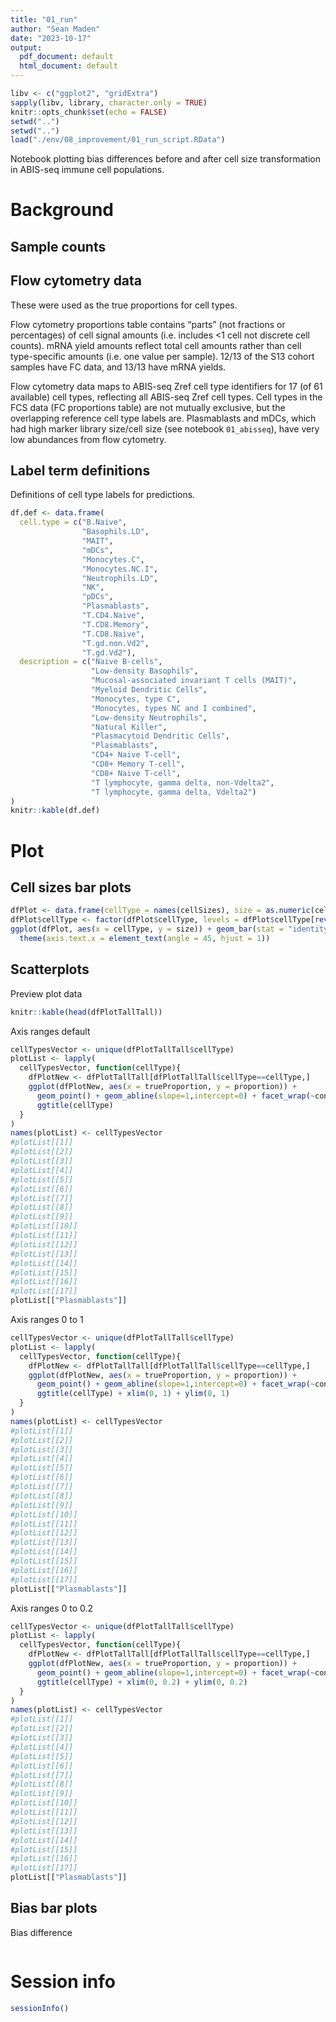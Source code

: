 ```yaml
---
title: "01_run"
author: "Sean Maden"
date: "2023-10-17"
output:
  pdf_document: default
  html_document: default
---
```


```r
libv <- c("ggplot2", "gridExtra")
sapply(libv, library, character.only = TRUE)
knitr::opts_chunk$set(echo = FALSE)
setwd("..")
setwd("..")
load("./env/08_improvement/01_run_script.RData")
```

Notebook plotting bias differences before and after cell size transformation in 
ABIS-seq immune cell populations.

# Background

## Sample counts



## Flow cytometry data

These were used as the true proportions for cell types.

Flow cytometry proportions table contains "parts" (not fractions or percentages) 
of cell signal amounts (i.e. includes <1 cell not discrete cell counts). mRNA 
yield amounts reflect total cell amounts rather than cell type-specific amounts 
(i.e. one value per sample). 12/13 of the S13 cohort samples have FC data, and 
13/13 have mRNA yields.

Flow cytometry data maps to ABIS-seq Zref cell type identifiers for 17 (of 61 
available) cell types, reflecting all ABIS-seq Zref cell types. Cell types in 
the FCS data (FC proportions table) are not mutually exclusive, but the 
overlapping reference cell type labels are. Plasmablasts and mDCs, which had 
high marker library size/cell size (see notebook `01_abisseq`), have very low 
abundances from flow cytometry.

## Label term definitions

Definitions of cell type labels for predictions.

```r
df.def <- data.frame(
  cell.type = c("B.Naive",
                "Basophils.LD",
                "MAIT",
                "mDCs",
                "Monocytes.C",
                "Monocytes.NC.I",
                "Neutrophils.LD",
                "NK",
                "pDCs",
                "Plasmablasts",
                "T.CD4.Naive",
                "T.CD8.Memory",
                "T.CD8.Naive",
                "T.gd.non.Vd2",
                "T.gd.Vd2"),
  description = c("Naive B-cells",
                  "Low-density Basophils",
                  "Mucosal-associated invariant T cells (MAIT)",
                  "Myeloid Dendritic Cells",
                  "Monocytes, type C",
                  "Monocytes, types NC and I combined",
                  "Low-density Neutrophils",
                  "Natural Killer",
                  "Plasmacytoid Dendritic Cells",
                  "Plasmablasts",
                  "CD4+ Naive T-cell",
                  "CD8+ Memory T-cell",
                  "CD8+ Naive T-cell",
                  "T lymphocyte, gamma delta, non-Vdelta2",
                  "T lymphocyte, gamma delta, Vdelta2")
)
knitr::kable(df.def)
```

# Plot

## Cell sizes bar plots

```r
dfPlot <- data.frame(cellType = names(cellSizes), size = as.numeric(cellSizes))
dfPlot$cellType <- factor(dfPlot$cellType, levels = dfPlot$cellType[rev(order(dfPlot$size))])
ggplot(dfPlot, aes(x = cellType, y = size)) + geom_bar(stat = "identity") +
  theme(axis.text.x = element_text(angle = 45, hjust = 1))
```

## Scatterplots

Preview plot data

```r
knitr::kable(head(dfPlotTallTall))
```

Axis ranges default

```r
cellTypesVector <- unique(dfPlotTallTall$cellType)
plotList <- lapply(
  cellTypesVector, function(cellType){
    dfPlotNew <- dfPlotTallTall[dfPlotTallTall$cellType==cellType,]
    ggplot(dfPlotNew, aes(x = trueProportion, y = proportion)) + 
      geom_point() + geom_abline(slope=1,intercept=0) + facet_wrap(~condition) + 
      ggtitle(cellType)
  }
)
names(plotList) <- cellTypesVector
#plotList[[1]]
#plotList[[2]]
#plotList[[3]]
#plotList[[4]]
#plotList[[5]]
#plotList[[6]]
#plotList[[7]]
#plotList[[8]]
#plotList[[9]]
#plotList[[10]]
#plotList[[11]]
#plotList[[12]]
#plotList[[13]]
#plotList[[14]]
#plotList[[15]]
#plotList[[16]]
#plotList[[17]]
plotList[["Plasmablasts"]]
```

Axis ranges 0 to 1

```r
cellTypesVector <- unique(dfPlotTallTall$cellType)
plotList <- lapply(
  cellTypesVector, function(cellType){
    dfPlotNew <- dfPlotTallTall[dfPlotTallTall$cellType==cellType,]
    ggplot(dfPlotNew, aes(x = trueProportion, y = proportion)) + 
      geom_point() + geom_abline(slope=1,intercept=0) + facet_wrap(~condition) + 
      ggtitle(cellType) + xlim(0, 1) + ylim(0, 1)
  }
)
names(plotList) <- cellTypesVector
#plotList[[1]]
#plotList[[2]]
#plotList[[3]]
#plotList[[4]]
#plotList[[5]]
#plotList[[6]]
#plotList[[7]]
#plotList[[8]]
#plotList[[9]]
#plotList[[10]]
#plotList[[11]]
#plotList[[12]]
#plotList[[13]]
#plotList[[14]]
#plotList[[15]]
#plotList[[16]]
#plotList[[17]]
plotList[["Plasmablasts"]]
```

Axis ranges 0 to 0.2

```r
cellTypesVector <- unique(dfPlotTallTall$cellType)
plotList <- lapply(
  cellTypesVector, function(cellType){
    dfPlotNew <- dfPlotTallTall[dfPlotTallTall$cellType==cellType,]
    ggplot(dfPlotNew, aes(x = trueProportion, y = proportion)) + 
      geom_point() + geom_abline(slope=1,intercept=0) + facet_wrap(~condition) + 
      ggtitle(cellType) + xlim(0, 0.2) + ylim(0, 0.2)
  }
)
names(plotList) <- cellTypesVector
#plotList[[1]]
#plotList[[2]]
#plotList[[3]]
#plotList[[4]]
#plotList[[5]]
#plotList[[6]]
#plotList[[7]]
#plotList[[8]]
#plotList[[9]]
#plotList[[10]]
#plotList[[11]]
#plotList[[12]]
#plotList[[13]]
#plotList[[14]]
#plotList[[15]]
#plotList[[16]]
#plotList[[17]]
plotList[["Plasmablasts"]]
```

## Bias bar plots

Bias difference

```r

```

# Session info

```r
sessionInfo()
```

